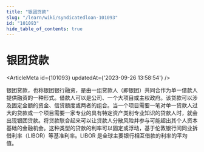 ```yaml
---
title: "银团贷款"
slug: "/learn/wiki/syndicatedloan-101093"
id: "101093"
hide_table_of_contents: true
---
```



# 银团贷款

<ArticleMeta id={101093} updatedAt={'2023-09-26 13:58:54'} />
<div className='border-solid border-b border-t-0 my-4 border-[var(--ifm-color-gray-300)]' />

银团贷款，也称银团银行融资，是由一组贷款人（即银团）共同合作为单一借款人提供融资的一种形式。借款人可以是公司、一个大项目或主权政府。该贷款可以涉及固定金额的资金、信贷额度或两者的组合。当一个项目需要一笔对单一贷款人过大的贷款或一个项目需要一家专业的具有特定资产类别专业知识的贷款人时，就会出现银团贷款。将贷款联合起来可以让贷款人分散风险并参与可能超出其个人资本基础的金融机会。这种类型的贷款的利率可以固定或浮动，基于伦敦银行间同业拆借利率（LIBOR）等基准利率。LIBOR 是全球主要银行相互借款的利率的平均值。
